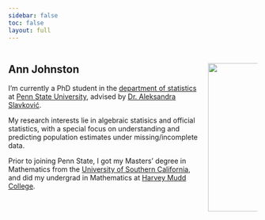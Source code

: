 ```yaml
---
sidebar: false
toc: false
layout: full
---
```


:::: {.columns}

::: {.column}
## Ann Johnston

I'm currently a PhD student in the [department of statistics](https://science.psu.edu/stat) at [Penn State University](https://psu.edu), advised by [Dr. Aleksandra Slavković](https://sites.psu.edu/sesa/). 

My research interests lie in algebraic statisics and official statistics, with a special focus on understanding and predicting population estimates under missing/incomplete data.

Prior to joining Penn State, I got my Masters' degree in Mathematics from the [University of Southern California](https://dornsife.usc.edu/mathematics/), and did my undergrad in Mathematics at [Harvey Mudd College](https://www.hmc.edu/mathematics/).
:::

::: {.column}
##

<img src="images/profile.jpg" height="300px" width="300px">

:::

::::


